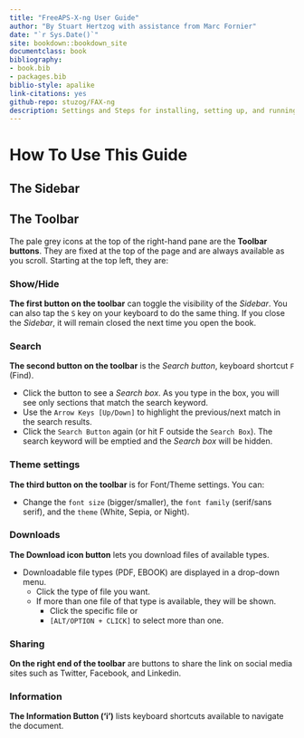 ```yaml
--- 
title: "FreeAPS-X-ng User Guide"
author: "By Stuart Hertzog with assistance from Marc Fornier"
date: "`r Sys.Date()`"
site: bookdown::bookdown_site
documentclass: book
bibliography:
- book.bib
- packages.bib
biblio-style: apalike
link-citations: yes
github-repo: stuzog/FAX-ng
description: Settings and Steps for installing, setting up, and running FAX-ng, based on FreeAPS X, being developed by BC Diabetes in Vancouver, BC Canada
---
```


# How To Use This Guide

## The Sidebar

## The Toolbar
The pale grey icons at the top of the right-hand pane are the **Toolbar buttons**. They are fixed at the top of the page and are always available as you scroll. Starting at the top left, they are:

### Show/Hide
**The first button on the toolbar** can toggle the visibility of the _Sidebar_. You can also tap the `S` key on your keyboard to do the same thing. If you close the _Sidebar_, it will remain closed the next time you open the book.

### Search
**The second button on the toolbar** is the _Search button_, keyboard shortcut `F` (Find). 

* Click the button to see a *Search box*. As you type in the box, you will see only sections that match the search keyword. 
* Use the `Arrow Keys [Up/Down]` to highlight the previous/next match in the search results. 
* Click the `Search Button` again (or hit F outside the `Search Box`). The search keyword will be emptied and the _Search box_ will be hidden.

### Theme settings
**The third button on the toolbar** is for Font/Theme settings. You can:

* Change the `font size` (bigger/smaller), the `font family` (serif/sans serif), and the `theme` (White, Sepia, or Night). 

### Downloads
**The Download icon button** lets you download files of available types.

* Downloadable file types (PDF, EBOOK) are displayed in a drop-down menu.
  * Click the type of file you want.
  * If more than one file of that type is available, they will be shown.
    * Click the specific file or
    * `[ALT/OPTION + CLICK]` to select more than one.

### Sharing
**On the right end of the toolbar** are buttons to share the link on social media sites such as Twitter, Facebook, and Linkedin.

### Information
**The Information Button (‘i’)** lists keyboard shortcuts available to navigate the document. 


